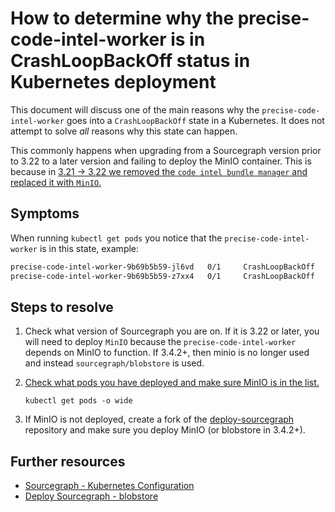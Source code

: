 # How to determine why the precise-code-intel-worker is in CrashLoopBackOff status in Kubernetes deployment

This document will discuss one of the main reasons why the `precise-code-intel-worker` goes into a `CrashLoopBackOff` state in a Kubernetes. It does not attempt to solve *all* reasons why this state can happen.

This commonly happens when upgrading from a Sourcegraph version prior to 3.22 to a later version and failing to deploy the MinIO container. This is because in [3.21 -> 3.22 we removed the `code intel bundle manager` and replaced it with `MinIO`.](/admin/updates/kubernetes#3-21-3-22)


## Symptoms

When running `kubectl get pods` you notice that the `precise-code-intel-worker` is in this state, example:

```bash
precise-code-intel-worker-9b69b5b59-jl6vd   0/1     CrashLoopBackOff   416        2d5h
precise-code-intel-worker-9b69b5b59-z7xx4   0/1     CrashLoopBackOff   415        2d5h
```

## Steps to resolve

1. Check what version of Sourcegraph you are on. If it is 3.22 or later, you will need to deploy `MinIO` because the `precise-code-intel-worker` depends on MinIO to function. If 3.4.2+, then minio is no longer used and instead `sourcegraph/blobstore` is used.

2. [Check what pods you have deployed and make sure MinIO is in the list.](/admin/deploy/kubernetes/operations#list-pods-in-cluster)

	`kubectl get pods -o wide`

3. If MinIO is not deployed, create a fork of the [deploy-sourcegraph](https://github.com/sourcegraph/deploy-sourcegraph) repository and make sure you deploy MinIO (or blobstore in 3.4.2+).



## Further resources

* [Sourcegraph - Kubernetes Configuration](/admin/deploy/kubernetes/configure)
* [Deploy Sourcegraph - blobstore](https://github.com/sourcegraph/deploy-sourcegraph/tree/master/base/blobstore)
